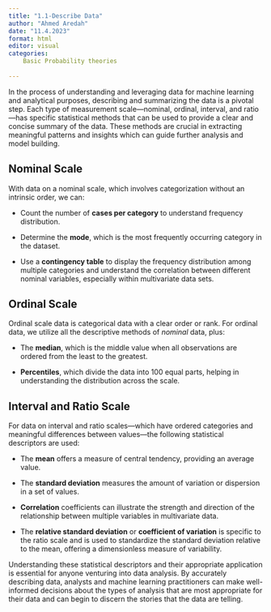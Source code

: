 ```yaml
---
title: "1.1-Describe Data"
author: "Ahmed Aredah"
date: "11.4.2023"
format: html
editor: visual
categories:
    Basic Probability theories
    
---
```


In the process of understanding and leveraging data for machine learning and analytical purposes, describing and summarizing the data is a pivotal step. Each type of measurement scale---nominal, ordinal, interval, and ratio---has specific statistical methods that can be used to provide a clear and concise summary of the data. These methods are crucial in extracting meaningful patterns and insights which can guide further analysis and model building.

## Nominal Scale

With data on a nominal scale, which involves categorization without an intrinsic order, we can:

-   Count the number of **cases per category** to understand frequency distribution.

-   Determine the **mode**, which is the most frequently occurring category in the dataset.

-   Use a **contingency table** to display the frequency distribution among multiple categories and understand the correlation between different nominal variables, especially within multivariate data sets.

## Ordinal Scale

Ordinal scale data is categorical data with a clear order or rank. For ordinal data, we utilize all the descriptive methods of *nominal* data, plus:

-   The **median**, which is the middle value when all observations are ordered from the least to the greatest.

-   **Percentiles**, which divide the data into 100 equal parts, helping in understanding the distribution across the scale.

## Interval and Ratio Scale

For data on interval and ratio scales---which have ordered categories and meaningful differences between values---the following statistical descriptors are used:

-   The **mean** offers a measure of central tendency, providing an average value.

-   The **standard deviation** measures the amount of variation or dispersion in a set of values.

-   **Correlation** coefficients can illustrate the strength and direction of the relationship between multiple variables in multivariate data.

-   The **relative standard deviation** or **coefficient of variation** is specific to the ratio scale and is used to standardize the standard deviation relative to the mean, offering a dimensionless measure of variability.

Understanding these statistical descriptors and their appropriate application is essential for anyone venturing into data analysis. By accurately describing data, analysts and machine learning practitioners can make well-informed decisions about the types of analysis that are most appropriate for their data and can begin to discern the stories that the data are telling.
